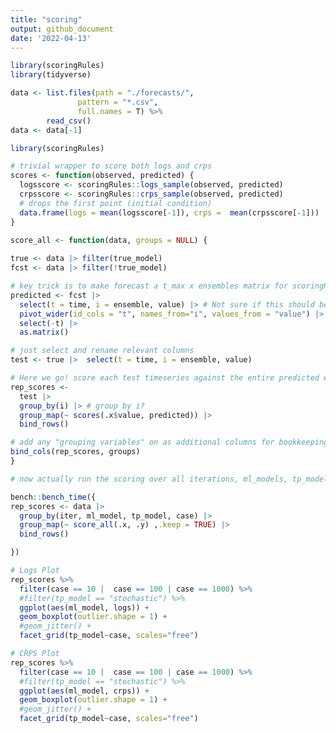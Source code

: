 ```yaml
---
title: "scoring"
output: github_document
date: '2022-04-13'
---
```



```r
library(scoringRules)
library(tidyverse)
```


```r
data <- list.files(path = "./forecasts/",
               pattern = "*.csv", 
               full.names = T) %>% 
        read_csv() 
data <- data[-1]
```

```r
library(scoringRules)

# trivial wrapper to score both logs and crps
scores <- function(observed, predicted) {
  logsscore <- scoringRules::logs_sample(observed, predicted)
  crpsscore <- scoringRules::crps_sample(observed, predicted)
  # drops the first point (initial condition)
  data.frame(logs = mean(logsscore[-1]), crps =  mean(crpsscore[-1]))
}
```


```r

score_all <- function(data, groups = NULL) {
    
true <- data |> filter(true_model)
fcst <- data |> filter(!true_model)

# key trick is to make forecast a t_max x ensembles matrix for scoringRules:
predicted <- fcst |>
  select(t = time, i = ensemble, value) |> # Not sure if this should be iter here hmm but this might be addressed later
  pivot_wider(id_cols = "t", names_from="i", values_from = "value") |> 
  select(-t) |> 
  as.matrix()

# just select and rename relevant columns
test <- true |>  select(t = time, i = ensemble, value)

# Here we go! score each test timeseries against the entire predicted ensemble!
rep_scores <- 
  test |> 
  group_by(i) |> # group by i? 
  group_map(~ scores(.x$value, predicted)) |> 
  bind_rows()

# add any "grouping variables" on as additional columns for bookkeeping
bind_cols(rep_scores, groups)
}
```



```r
# now actually run the scoring over all iterations, ml_models, tp_models:

bench::bench_time({
rep_scores <- data |> 
  group_by(iter, ml_model, tp_model, case) |>
  group_map(~ score_all(.x, .y) ,.keep = TRUE) |> 
  bind_rows()

})
```


```r
# Logs Plot
rep_scores %>% 
  filter(case == 10 |  case == 100 | case == 1000) %>% 
  #filter(tp_model == "stochastic") %>% 
  ggplot(aes(ml_model, logs)) + 
  geom_boxplot(outlier.shape = 1) +
  #geom_jitter() + 
  facet_grid(tp_model~case, scales="free")
```

```r
# CRPS Plot
rep_scores %>% 
  filter(case == 10 |  case == 100 | case == 1000) %>% 
  #filter(tp_model == "stochastic") %>% 
  ggplot(aes(ml_model, crps)) + 
  geom_boxplot(outlier.shape = 1) +
  #geom_jitter() + 
  facet_grid(tp_model~case, scales="free")
```